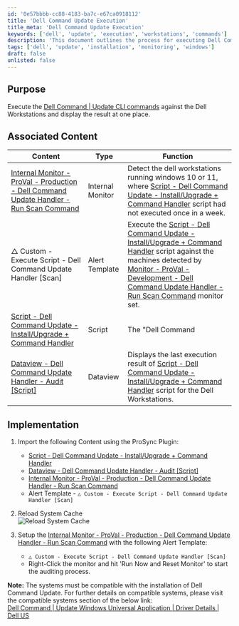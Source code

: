 ```yaml
---
id: '0e57bbbb-cc88-4183-ba7c-e67ca0918112'
title: 'Dell Command Update Execution'
title_meta: 'Dell Command Update Execution'
keywords: ['dell', 'update', 'execution', 'workstations', 'commands']
description: 'This document outlines the process for executing Dell Command | Update CLI commands on Dell Workstations and provides a comprehensive display of the results. It includes associated content, implementation steps, and relevant links for further assistance.'
tags: ['dell', 'update', 'installation', 'monitoring', 'windows']
draft: false
unlisted: false
---
```

## Purpose

Execute the [Dell Command | Update CLI commands](https://www.dell.com/support/manuals/en-us/command-update/dellcommandupdate_rg/dell-command-%7C-update-cli-commands?guid=guid-92619086-5f7c-4a05-bce2-0d560c15e8ed&lang=en-us) against the Dell Workstations and display the result at one place.

## Associated Content

| Content                                                                                                                                                  | Type            | Function                                                                                                                                                                                                                                                                                                                                                                                                                                                                                                          |
|----------------------------------------------------------------------------------------------------------------------------------------------------------|-----------------|-------------------------------------------------------------------------------------------------------------------------------------------------------------------------------------------------------------------------------------------------------------------------------------------------------------------------------------------------------------------------------------------------------------------------------------------------------------------------------------------------------------------|
| [Internal Monitor - ProVal - Production - Dell Command Update Handler - Run Scan Command](https://proval.itglue.com/DOC-5078775-11434139)             | Internal Monitor | Detect the dell workstations running windows 10 or 11, where [Script - Dell Command Update - Install/Upgrade + Command Handler](https://proval.itglue.com/DOC-5078775-11434138) script had not executed once in a week.                                                                                                                                                                                                                                                                                      |
| △ Custom - Execute Script - Dell Command Update Handler [Scan]                                                                                         | Alert Template   | Execute the [Script - Dell Command Update - Install/Upgrade + Command Handler](https://proval.itglue.com/DOC-5078775-11434138) script against the machines detected by [Monitor - ProVal - Development - Dell Command Update Handler - Run Scan Command](https://proval.itglue.com/DOC-5078775-11434139) monitor set.                                                                                                                                                                                    |
| [Script - Dell Command Update - Install/Upgrade + Command Handler](https://proval.itglue.com/DOC-5078775-11434138)                                   | Script           | The "Dell Command | Update" application is used by this script to carry out commands on Dell Workstations. If the application isn't already installed, it will do it. If a version older than 4.3 is already present, it will upgrade the application to v4.6. Since only versions 4.3 and up support the "Dell Command | Update" commands.                                                                                                                                                          |
| [Dataview - Dell Command Update Handler - Audit [Script]](https://proval.itglue.com/DOC-5078775-11434140)                                            | Dataview        | Displays the last execution result of [Script - Dell Command Update - Install/Upgrade + Command Handler](https://proval.itglue.com/DOC-5078775-11434138) script for the Dell Workstations.                                                                                                                                                                                                                                                                                                                      |

## Implementation

1. Import the following Content using the ProSync Plugin:
   - [Script - Dell Command Update - Install/Upgrade + Command Handler](https://proval.itglue.com/DOC-5078775-11434138)
   - [Dataview - Dell Command Update Handler - Audit [Script]](https://proval.itglue.com/DOC-5078775-11434140)
   - [Internal Monitor - ProVal - Production - Dell Command Update Handler - Run Scan Command](https://proval.itglue.com/DOC-5078775-11434139)
   - Alert Template - `△ Custom - Execute Script - Dell Command Update Handler [Scan]`

2. Reload System Cache  
   ![Reload System Cache](../../static/img/Dell-Command-Update/image_1.png)

3. Setup the [Internal Monitor - ProVal - Production - Dell Command Update Handler - Run Scan Command](https://proval.itglue.com/DOC-5078775-11434139) with the following Alert Template:
   - `△ Custom - Execute Script - Dell Command Update Handler [Scan]`
   - Right-Click the monitor and hit 'Run Now and Reset Monitor' to start the auditing process.

**Note:** The systems must be compatible with the installation of Dell Command Update. For further details on compatible systems, please visit the compatible systems section of the below link:  
[Dell Command | Update Windows Universal Application | Driver Details | Dell US](https://www.dell.com/support/home/en-us/drivers/DriversDetails?driverId=0XNVX)











